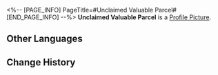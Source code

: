 <%-- [PAGE_INFO]
PageTitle=#Unclaimed Valuable Parcel#
[END_PAGE_INFO] --%>
{{Item Infobox
|id          = 300052
|image       = Item Unclaimed Valuable Parcel.png
|type        = Valuable Object
|invCategory = Valuables
|rarity      = 4
|effect      = Unclaimed valuable parcel. Opening them may yield random rare materials.
|description = Due to various reasons, the recipient did not receive this parcel, and the sender did not retrieve it either. When selling these parcels, they are scanned by the Sky-Faring Commission in advance to ensure that there are no dangerous goods, and the more valuable items inside are individually priced as well.
}}
{{Description|''"Do you think we can get Light Cones in these?"''<br />''"Dream on, maybe after you managed to pull a wife out from one first."''}}
'''Unclaimed Valuable Parcel''' is a [[Profile Picture]].

==Other Languages==
{{Other Languages
|en   = Unclaimed Valuable Parcel
|zhs  = 逾期未取的贵重邮包
|zht  = 逾期未取的貴重郵包
|ja   = 受取期限が過ぎた貴重な荷物
|ko   = 수취 기한이 지난 귀중한 우편물
|es   = Paquete valioso sin recoger
|fr   = Colis de valeur non réclamé
|ru   = Невостребованная ценная посылка
|th   = พัสดุมีค่าที่ไม่มีผู้มารับ
|vi   = Bưu Kiện Đắt Tiền Quá Hạn Chưa Nhận
|de   = Nicht abgeholte Wertsendung
|id   = Paket Berharga yang Belum Diambil
|pt   = Encomenda Valiosa Não Resgatada
}}

==Change History==
{{Change History|1.3}}